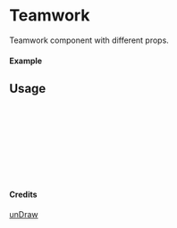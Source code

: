 
<Meta of={Teamwork} title="unDraw/Teamwork" />

# Teamwork

Teamwork component with different props.

#### Example

<Canvas of={Teamwork.Primary} />

## Usage

```ts
import { Teamwork } from "yadl-ui";

const Example = () => {
  return (
      <Teamwork />
  );
};

export default Example;
```

#### Credits
[unDraw](https://undraw.co/illustrations)
